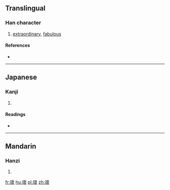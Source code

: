 ==Translingual==

===Han character===
{{Han char|rn=96|rad=玉|as=16|sn=20|four=|canj=一土卜田女 (MGYWV)}}

# [[extraordinary]], [[fabulous]]

====References====
* {{Han ref|kx=0745.070|dkj=21336|hdz=21145.190|uh=74CC|ud=29900}}

----

==Japanese==

===Kanji===
{{ja-kanji|grade=|rs=玉16}}

# {{defn|lang=ja|sort=玉16}}

====Readings====
* {{ja-readings|on=[[かい]] (kai)|kun=[[たま]] (tama), [[めずらしい]] (mezurashii)|nanori=}}

----

==Mandarin==

===Hanzi===
{{cmn-hanzi|pin=[[guī]] ([[gui1]])|wg=kuei<sup>1</sup>}}

# {{defn|lang=cmn|sort=玉16}}

[[fr:瓌]]
[[hu:瓌]]
[[pl:瓌]]
[[zh:瓌]]